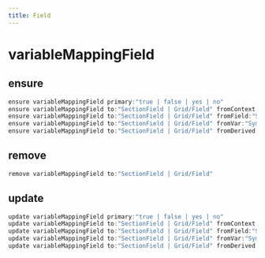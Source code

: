 ```yaml
---
title: Field
---
```


# variableMappingField

## ensure

```js filename="Terminal" copy
ensure variableMappingField primary:"true | false | yes | no"
ensure variableMappingField to:"SectionField | Grid/Field" fromContext:"argBinder"
ensure variableMappingField to:"SectionField | Grid/Field" fromField:"SectionField | Grid/Field"
ensure variableMappingField to:"SectionField | Grid/Field" fromVar:"Symbol"
ensure variableMappingField to:"SectionField | Grid/Field" fromDerived:"Symbol"
```


## remove

```js filename="Terminal" copy
remove variableMappingField to:"SectionField | Grid/Field"
```


## update

```js filename="Terminal" copy
update variableMappingField primary:"true | false | yes | no"
update variableMappingField to:"SectionField | Grid/Field" fromContext:"argBinder"
update variableMappingField to:"SectionField | Grid/Field" fromField:"SectionField | Grid/Field"
update variableMappingField to:"SectionField | Grid/Field" fromVar:"Symbol"
update variableMappingField to:"SectionField | Grid/Field" fromDerived:"Symbol"
```


